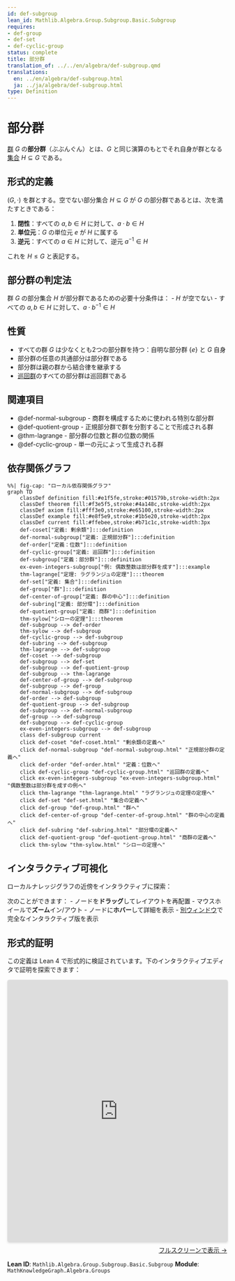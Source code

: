 ```yaml
---
id: def-subgroup
lean_id: Mathlib.Algebra.Group.Subgroup.Basic.Subgroup
requires:
- def-group
- def-set
- def-cyclic-group
status: complete
title: 部分群
translation_of: ../../en/algebra/def-subgroup.qmd
translations:
  en: ../en/algebra/def-subgroup.html
  ja: ../ja/algebra/def-subgroup.html
type: Definition
---
```


# 部分群 {#def-subgroup}

[群](def-group.qmd) $G$ の**部分群**（ぶぶんぐん）とは、$G$ と同じ演算のもとでそれ自身が群となる[集合](../logic-set-theory/def-set.qmd) $H \subseteq G$ である。

## 形式的定義

$(G, \cdot)$ を群とする。空でない部分集合 $H \subseteq G$ が $G$ の部分群であるとは、次を満たすときである：

1. **閉性**：すべての $a, b \in H$ に対して、$a \cdot b \in H$
2. **単位元**：$G$ の単位元 $e$ が $H$ に属する
3. **逆元**：すべての $a \in H$ に対して、逆元 $a^{-1} \in H$

これを $H \leq G$ と表記する。

## 部分群の判定法

群 $G$ の部分集合 $H$ が部分群であるための必要十分条件は：
- $H$ が空でない
- すべての $a, b \in H$ に対して、$a \cdot b^{-1} \in H$

## 性質

- すべての群 $G$ は少なくとも2つの部分群を持つ：自明な部分群 $\{e\}$ と $G$ 自身
- 部分群の任意の共通部分は部分群である
- 部分群は親の群から結合律を継承する
- [巡回群](def-cyclic-group.qmd)のすべての部分群は巡回群である

## 関連項目

- @def-normal-subgroup - 商群を構成するために使われる特別な部分群
- @def-quotient-group - 正規部分群で群を分割することで形成される群
- @thm-lagrange - 部分群の位数と群の位数の関係
- @def-cyclic-group - 単一の元によって生成される群

## 依存関係グラフ

```mermaid
%%| fig-cap: "ローカル依存関係グラフ"
graph TD
    classDef definition fill:#e1f5fe,stroke:#01579b,stroke-width:2px
    classDef theorem fill:#f3e5f5,stroke:#4a148c,stroke-width:2px
    classDef axiom fill:#fff3e0,stroke:#e65100,stroke-width:2px
    classDef example fill:#e8f5e9,stroke:#1b5e20,stroke-width:2px
    classDef current fill:#ffebee,stroke:#b71c1c,stroke-width:3px
    def-coset["定義: 剰余類"]:::definition
    def-normal-subgroup["定義: 正規部分群"]:::definition
    def-order["定義：位数"]:::definition
    def-cyclic-group["定義: 巡回群"]:::definition
    def-subgroup["定義：部分群"]:::definition
    ex-even-integers-subgroup["例: 偶数整数は部分群を成す"]:::example
    thm-lagrange["定理: ラグランジュの定理"]:::theorem
    def-set["定義: 集合"]:::definition
    def-group["群"]:::definition
    def-center-of-group["定義: 群の中心"]:::definition
    def-subring["定義: 部分環"]:::definition
    def-quotient-group["定義: 商群"]:::definition
    thm-sylow["シローの定理"]:::theorem
    def-subgroup --> def-order
    thm-sylow --> def-subgroup
    def-cyclic-group --> def-subgroup
    def-subring --> def-subgroup
    thm-lagrange --> def-subgroup
    def-coset --> def-subgroup
    def-subgroup --> def-set
    def-subgroup --> def-quotient-group
    def-subgroup --> thm-lagrange
    def-center-of-group --> def-subgroup
    def-subgroup --> def-group
    def-normal-subgroup --> def-subgroup
    def-order --> def-subgroup
    def-quotient-group --> def-subgroup
    def-subgroup --> def-normal-subgroup
    def-group --> def-subgroup
    def-subgroup --> def-cyclic-group
    ex-even-integers-subgroup --> def-subgroup
    class def-subgroup current
    click def-coset "def-coset.html" "剰余類の定義へ"
    click def-normal-subgroup "def-normal-subgroup.html" "正規部分群の定義へ"
    click def-order "def-order.html" "定義：位数へ"
    click def-cyclic-group "def-cyclic-group.html" "巡回群の定義へ"
    click ex-even-integers-subgroup "ex-even-integers-subgroup.html" "偶数整数は部分群を成すの例へ"
    click thm-lagrange "thm-lagrange.html" "ラグランジュの定理の定理へ"
    click def-set "def-set.html" "集合の定義へ"
    click def-group "def-group.html" "群へ"
    click def-center-of-group "def-center-of-group.html" "群の中心の定義へ"
    click def-subring "def-subring.html" "部分環の定義へ"
    click def-quotient-group "def-quotient-group.html" "商群の定義へ"
    click thm-sylow "thm-sylow.html" "シローの定理へ"
```

## インタラクティブ可視化

ローカルナレッジグラフの近傍をインタラクティブに探索：

::: {.graph-viz data-id="def-subgroup" data-width="700" data-height="500"}
:::

次のことができます：
- ノードを**ドラッグ**してレイアウトを再配置
- マウスホイールで**ズーム**イン/アウト
- ノードに**ホバー**して詳細を表示
- [別ウィンドウ](../../output/interactive/ja/def-subgroup.html){target="_blank"}で完全なインタラクティブ版を表示


## 形式的証明

この定義は Lean 4 で形式的に検証されています。下のインタラクティブエディタで証明を探索できます：

```{=html}
<div class="lean-proof-container" style="margin: 1em 0;">
  <iframe
    src="https://live.lean-lang.org/#file=https://rk0429.github.io/ModernMath/formal/MathKnowledgeGraph/Algebra/Groups.lean"
    width="100%"
    height="600"
    style="border: 1px solid #ddd; border-radius: 4px; box-shadow: 0 2px 4px rgba(0,0,0,0.1);"
    title="Lean 4 Interactive Proof">
    <p>ブラウザが iframe をサポートしていません。</p>
  </iframe>
  <p style="text-align: right; margin-top: 0.5em;">
    <a href="https://live.lean-lang.org/#file=https://rk0429.github.io/ModernMath/formal/MathKnowledgeGraph/Algebra/Groups.lean" target="_blank" rel="noopener noreferrer">
      フルスクリーンで表示 →
    </a>
  </p>
</div>
```

**Lean ID**: `Mathlib.Algebra.Group.Subgroup.Basic.Subgroup`
**Module**: `MathKnowledgeGraph.Algebra.Groups`
